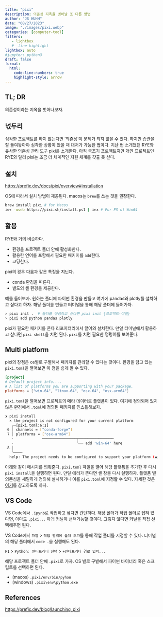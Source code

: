 ```yaml
---
title: "pixi" 
description: 의존성 지옥을 벗어날 또 다른 방법 
author: "JS HUHH"
date: "08/27/2023"
image: "./images/pixi.webp"
categories: [computer-tool]
filters:
   - lightbox
   #- line-highlight
lightbox: auto
#jupyter: python3
draft: false
format:
  html:
    code-line-numbers: true
    highlight-style: arrow
---
```


## TL; DR
의존성이라는 지옥을 벗어나보자. 

## 넋두리 
심각한 프로젝트를 하지 않는다면 '의존성'이 문제가 되지 않을 수 있다. 하지만 습관을 잘 들여놓아야 심각한 상황이 왔을 때 대처가 가능한 법이다. 지난 번 소개했던 RYE와 유사한 의존성 관리 도구 pixi를 소개한다. 아직 극초기 프로젝트지만 개인 프로젝트인 RYE와 달리 pixi는 조금 더 체계적인 지원 체계를 갖출 듯 싶다. 

## 설치 

<https://prefix.dev/docs/pixi/overview#installation>

OS에 따라서 설치 방법이 제공된다. macos는 `brew`를 쓰는 것을 권장한다. 

```bash
brew install pixi # for Macos 
iwr -useb https://pixi.sh/install.ps1 | iex # For PS of Win64
```

## 활용 

RYE와 거의 비슷하다. 

- 환경을 프로젝트 폴더 안에 활성화한다. 
- 활용한 언어를 포함해서 필요한 패키지를 `add`한다. 
- 코딩한다. 

pixi의 경우 다음과 같은 특징을 지닌다. 

- conda 환경을 따른다. 
- 별도의 셸 환경을 제공한다. 

예를 들어보자. 원하는 폴더에 파이썬 환경을 만들고 여기에 pandas와 plotly를 설치하고 싶다고 하자. 해당 폴더를 만들고 터미널을 통해 해당 폴더에 들어가자. 

```bash
> pixi init .  # 폴더를 생성하고 싶다면 pixi init {프로젝트-이름}
> pixi add python pandas plotly 
```

pixi가 필요한 패키지를 콘다 리포지터리에서 끌어와 설치한다. 만일 터미널에서 활용하고 싶다면 `pixi shell`을 치면 된다. `pixi`를 치면 필요한 명령어를 보여준다. 

## Multi platform 

pixi의 장점은 os별로 구별해서 패키지를 관리할 수 있다는 것이다. 환경을 담고 있는 `pixi.toml`을 열어보면 이 점을 쉽게 알 수 있다.

```toml
[project]
# Default project info....
# A list of platforms you are supporting with your package.
platforms = ["win-64", "linux-64", "osx-64", "osx-arm64"]
```

`pixi.toml`을 열어보면 프로젝트의 메타 데이터로 플랫폼이 있다. 여기에 정의되어 있지 않은 환경에서 `.toml`에 정의된 패키지를 인스톨해보자. 

```bash
❯ pixi install
  × the project is not configured for your current platform
   ╭─[pixi.toml:6:1]
 6 │ channels = ["conda-forge"]
 7 │ platforms = ["osx-arm64"]
   ·             ────────────────┬────────────────
   ·                             ╰── add 'win-64' here
 8 │
   ╰────
  help: The project needs to be configured to support your platform (win-64).
```

아래와 같이 메시지를 띄워준다. `pixi.toml` 파일을 열어 해당 플랫폼을 추가한 후 다시 `pixi install`을 실행하면 된다. 만일 에러가 뜬다면 셸 창을 다시 실행하자. 플랫폼 별 의존성을 세밀하게 정의해 설치하거나 이를 `pixi.toml`에 지정할 수 있다. 자세한 것은 [여기](https://prefix.dev/docs/pixi/advanced/multi_platform_configuration)를 참고하도록 하자. 

## VS Code 

VS Code에서 `.ipynb`로 작업하고 싶다면 간단하다. 해당 폴더가 작업 폴더로 잡혀 있다면, 아마도 `.pixi...` 아래 커널이 선택가능할 것이다. 그렇지 않다면 커널을 직접 선택해주면 된다. 

:::{.column-margin}
VS Code에서 `파일` > `작업 영역에 폴더 추가`를 통해 작업 폴더를 지정할 수 있다. 터미널의 해당 폴더에서 `code .`을 실행해도 된다. 
:::

:::{.callout-tip title="인터프리터 경로 설정"}
`F1` > `Python: 인터프리터 선택` > `+인터프리터 경로 입력...`
:::

해당 프로젝트 폴더 안에 `.pixi`로 가자. OS 별로 구별해서 파이썬 바이너리 혹은 스크립트를 선택하면 된다. 

- (macos) `.pixi/env/bin/pyhon`
- (windows) `.pixi\env\python.exe`

## References

<https://prefix.dev/blog/launching_pixi>
